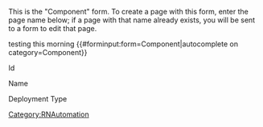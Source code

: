 <noinclude>
This is the "Component" form.
To create a page with this form, enter the page name below;
if a page with that name already exists, you will be sent to a form to edit that page.

testing this morning
{{#forminput:form=Component|autocomplete on category=Component}}

</noinclude><includeonly>
<div id="wikiPreview" style="display: none; padding-bottom: 25px; margin-bottom: 25px; border-bottom: 1px solid #AAAAAA;"></div>
{{{for template|Component|multiple|displayed fields when minimized=Name}}}
<div class="col-md-2 form-label">Id</div> 
<div class="col-md-10">{{{field|Id|default=uuid}}}</div>

<div class="col-md-2 form-label">Name</div> 
<div class="col-md-10">{{{field|Name}}}</div>   
    
<div class="col-md-2 form-label">Deployment Type {{FormTip|This component will populate all possible release note display types by default. To constrain this component to a subset of possible display types, set that list here.

For example, SIP Server is constrained to '''on-premises''' and '''private edition''' displays only.
}}</div> 
<div class="col-md-10">{{{field|DeploymentType|input type=tokens|cargo table=DeploymentType|cargo field=Name}}}</div>   
{{{end template}}}

{{{standard input|summary}}}

{{{standard input|minor edit}}} {{{standard input|watch}}}

{{{standard input|save}}} {{{standard input|preview}}} {{{standard input|changes}}} {{{standard input|cancel}}}
</includeonly>
{{HideExpandAll}}

<noinclude>[[Category:RNAutomation]]</noinclude>